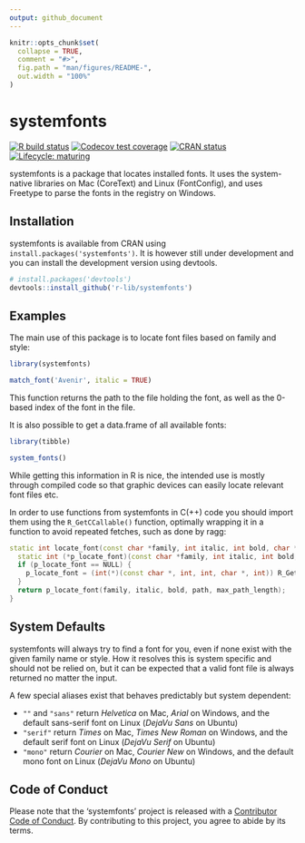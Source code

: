 ```yaml
---
output: github_document
---
```


<!-- README.md is generated from README.Rmd. Please edit that file -->

```r
knitr::opts_chunk$set(
  collapse = TRUE,
  comment = "#>",
  fig.path = "man/figures/README-",
  out.width = "100%"
)
```
# systemfonts

<!-- badges: start -->
[![R build status](https://github.com/r-lib/systemfonts/workflows/R-CMD-check/badge.svg)](https://github.com/r-lib/systemfonts/actions)
[![Codecov test coverage](https://codecov.io/gh/r-lib/systemfonts/branch/master/graph/badge.svg)](https://codecov.io/gh/r-lib/systemfonts?branch=master)
[![CRAN status](https://www.r-pkg.org/badges/version/systemfonts)](https://cran.r-project.org/package=systemfonts)
[![Lifecycle: maturing](https://img.shields.io/badge/lifecycle-maturing-blue.svg)](https://www.tidyverse.org/lifecycle/#maturing)
<!-- badges: end -->

systemfonts is a package that locates installed fonts. It uses the system-native libraries on Mac (CoreText) and Linux (FontConfig), and uses Freetype to parse the fonts in the registry on Windows.

## Installation
systemfonts is available from CRAN using `install.packages('systemfonts')`. It 
is however still under development and you can install the development version 
using devtools.

```r
# install.packages('devtools')
devtools::install_github('r-lib/systemfonts')
```

## Examples
The main use of this package is to locate font files based on family and style:

```r
library(systemfonts)

match_font('Avenir', italic = TRUE)
```

This function returns the path to the file holding the font, as well as the 
0-based index of the font in the file.

It is also possible to get a data.frame of all available fonts:

```r
library(tibble) 
```
```r
system_fonts()
```

While getting this information in R is nice, the intended use is mostly through
compiled code so that graphic devices can easily locate relevant font files etc.

In order to use functions from systemfonts in C(++) code you should import them
using the `R_GetCCallable()` function, optimally wrapping it in a function to 
avoid repeated fetches, such as done by ragg:

```c++
static int locate_font(const char *family, int italic, int bold, char *path, int max_path_length) {
  static int (*p_locate_font)(const char *family, int italic, int bold, char *path, int max_path_length) = NULL;
  if (p_locate_font == NULL) {
    p_locate_font = (int(*)(const char *, int, int, char *, int)) R_GetCCallable("systemfonts", "locate_font");
  }
  return p_locate_font(family, italic, bold, path, max_path_length);
}
```

## System Defaults
systemfonts will always try to find a font for you, even if none exist with the
given family name or style. How it resolves this is system specific and should
not be relied on, but it can be expected that a valid font file is always 
returned no matter the input.

A few special aliases exist that behaves predictably but system dependent:

- `""` and `"sans"` return *Helvetica* on Mac, *Arial* on Windows, and the 
  default sans-serif font on Linux (*DejaVu Sans* on Ubuntu)
- `"serif"` return *Times* on Mac, *Times New Roman* on Windows, and the 
  default serif font on Linux (*DejaVu Serif* on Ubuntu)
- `"mono"` return *Courier* on Mac, *Courier New* on Windows, and the 
  default mono font on Linux (*DejaVu Mono* on Ubuntu)

## Code of Conduct
Please note that the 'systemfonts' project is released with a
[Contributor Code of Conduct](https://github.com/r-lib/systemfonts/blob/master/CODE_OF_CONDUCT.md).
By contributing to this project, you agree to abide by its terms.

